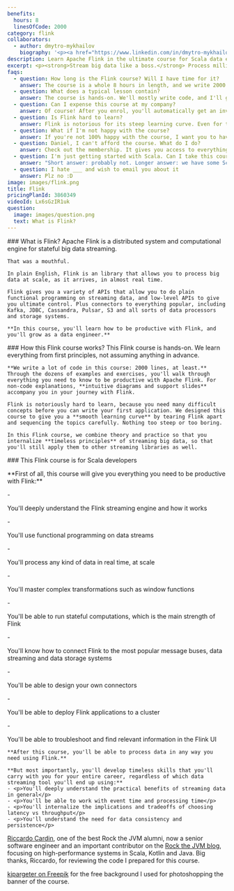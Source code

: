 ```yaml
---
benefits:
  hours: 8
  linesOfCode: 2000
category: flink
collaborators:
  - author: dmytro-mykhailov
    biography: '<p><a href="https://www.linkedin.com/in/dmytro-mykhailov-03b78971/">Dmytro Mykhailov</a> is a Flink expert and trainer. We worked together on the initial structure of the course, as well as a large chunk of examples and exercises. This course would not have been possible without him.</p><p>For most of his career, Dmytro has been working as a Full Stack Developer and Solution Architect. His responsibilities include collecting and analyzing requirements, software design, implementation kick-start, team development, and leading the team to the successful delivery of the software.</p><p>Dmytro has conducted mentoring, coaching, and training sessions. He developed several technical training programs: general software engineering excellence, software design, and practical TDD training courses. He has also conducted engineering workshops and bootcamps.</p><p>Dmytro is also a former Rock the JVM student.</p>'
description: Learn Apache Flink in the ultimate course for Scala data engineers.
excerpt: <p><strong>Stream big data like a boss.</strong> Process millions of events in real time with one of the most powerful libraries and engines for stateful data streaming.</p>
faqs:
  - question: How long is the Flink course? Will I have time for it?
    answer: The course is a whole 8 hours in length, and we write 2000 lines of code from scratch. I recommend going through the course in sessions of at least 30 minutes each.
  - question: What does a typical lesson contain?
    answer: The course is hands-on. We'll mostly write code, and I'll guide you all along. We also have some theoretical sections, but those tend to be short and visual, then we get back straight to the code.
  - question: Can I expense this course at my company?
    answer: Of course! After you enrol, you'll automatically get an invoice which you can use to reimburse this course with your employer.
  - question: Is Flink hard to learn?
    answer: Flink is notorious for its steep learning curve. Even for the smallest application, you'll need a lot of concepts at the same time. This Flink course deconstructs Flink and isolates its parts so that you can learn step by step.
  - question: What if I'm not happy with the course?
    answer: If you're not 100% happy with the course, I want you to have your money back. It's a risk-free investment.
  - question: Daniel, I can't afford the course. What do I do?
    answer: Check out the membership. It gives you access to everything on the site at an affordable price, and you'll be done with the course no problem.
  - question: I'm just getting started with Scala. Can I take this course?
    answer: "Short answer: probably not. Longer answer: we have some Scala starter code at the beginning of the course, but that won't replace the kind of experience we need for this course. We aren't using any Scala rocket science, but you need to be comfortable with it. I recommend you check out the Scala essentials and advanced courses first before coming back here."
  - question: I hate ___ and wish to email you about it
    answer: Plz no :D
image: images/flink.png
title: Flink
pricingPlanId: 3860349
videoId: Lx6sGzIR1uk
question:
  image: images/question.png
  text: What is Flink?
---
```



<CourseLayout>
  <Fragment slot="question">
    ### What is Flink?
    Apache Flink is a distributed system and computational engine for stateful big data streaming.

    That was a mouthful.

    In plain English, Flink is an library that allows you to process big data at scale, as it arrives, in almost real time.

    Flink gives you a variety of APIs that allow you to do plain functional programming on streaming data, and low-level APIs to give you ultimate control. Plus connectors to everything popular, including Kafka, JDBC, Cassandra, Pulsar, S3 and all sorts of data processors and storage systems.

    **In this course, you'll learn how to be productive with Flink, and you'll grow as a data engineer.**

  </Fragment>
  <Fragment slot="feature1">
    ### How this Flink course works?
    This Flink course is hands-on. We learn everything from first principles, not assuming anything in advance.

    **We write a lot of code in this course: 2000 lines, at least.** Through the dozens of examples and exercises, you'll walk through everything you need to know to be productive with Apache Flink. For non-code explanations, **intuitive diagrams and support slides** accompany you in your journey with Flink.

    Flink is notoriously hard to learn, because you need many difficult concepts before you can write your first application. We designed this course to give you a **smooth learning curve** by tearing Flink apart and sequencing the topics carefully. Nothing too steep or too boring.

    In this Flink course, we combine theory and practice so that you internalize **timeless principles** of streaming big data, so that you'll still apply them to other streaming libraries as well.

  </Fragment>
  <Fragment slot="skills">
    ### This Flink course is for Scala developers
    <p>**First of all, this course will give you everything you need to be productive with Flink:**</p>
    - <p>You'll deeply understand the Flink streaming engine and how it works</p>
    - <p>You'll use functional programming on data streams</p>
    - <p>You'll process any kind of data in real time, at scale</p>
    - <p>You'll master complex transformations such as window functions</p>
    - <p>You'll be able to run stateful computations, which is the main strength of Flink</p>
    - <p>You'll know how to connect Flink to the most popular message buses, data streaming and data storage systems</p>
    - <p>You'll be able to design your own connectors</p>
    - <p>You'll be able to deploy Flink applications to a cluster</p>
    - <p>You'll be able to troubleshoot and find relevant information in the Flink UI</p>

    **After this course, you'll be able to process data in any way you need using Flink.**

    **But most importantly, you'll develop timeless skills that you'll carry with you for your entire career, regardless of which data streaming tool you'll end up using:**
    - <p>You'll deeply understand the practical benefits of streaming data in general</p>
    - <p>You'll be able to work with event time and processing time</p>
    - <p>You'll internalize the implications and tradeoffs of choosing latency vs throughput</p>
    - <p>You'll understand the need for data consistency and persistence</p>

  </Fragment>
  <Fragment slot="thanks">
    <p><a href="https://www.linkedin.com/in/riccardocardin/">Riccardo Cardin</a>, one of the best Rock the JVM alumni, now a senior software engineer and an important contributor on the <a href="/articles">Rock the JVM blog</a>, focusing on high-performance systems in Scala, Kotlin and Java. Big thanks, Riccardo, for reviewing the code I prepared for this course.</p>
    <p><a href="https://www.freepik.com/free-photo/3d-render-spotlights-grunge-brick-wall_1202914.htm">kjpargeter on Freepik</a> for the free background I used for photoshopping the banner of the course.</p>

  </Fragment>
</CourseLayout>
